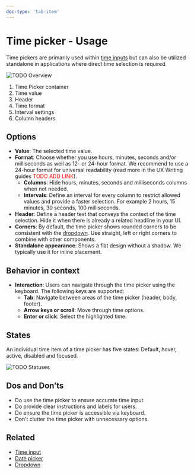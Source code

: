 ```yaml
---
doc-type: 'tab-item'
---
```


# Time picker - Usage

Time pickers are primarily used within [time inputs](../input-time) but can also be utilized standalone in applications where direct time selection is required.

![TODO Overview](https://www.figma.com/design/wEptRgAezDU1z80Cn3eZ0o/iX-Pattern-Illustrations?node-id=2550-58743&t=LITgbzwcgm87dQXa-4)

1. Time Picker container
2. Time value
3. Header
4. Time format
5. Interval settings
6. Column headers

## Options

- **Value**: The selected time value.
- **Format**: Choose whether you use hours, minutes, seconds and/or milliseconds as well as 12- or 24-hour format. We recommend to use a 24-hour format for universal readability (read more in the UX Writing guides <font color="#ff0000">TODO ADD LINK</font>).
  - **Columns**: Hide hours, minutes, seconds and milliseconds columns when not needed.
  - **Intervals**: Define an interval for every column to restrict allowed values and provide a faster selection. For example 2 hours, 15 minutes, 30 seconds, 100 milliseconds.
- **Header**: Define a header text that conveys the context of the time selection. Hide it when there is already a related headline in your UI.
- **Corners**: By default, the time picker shows rounded corners to be consistent with the [dropdown](../dropdown). Use straight, left or right corners to combine with other components.
- **Standalone appearance**: Shows a flat design without a shadow. We typically use it for inline placement.

## Behavior in context

- **Interaction**: Users can navigate through the time picker using the keyboard. The following keys are supported:
  - **Tab**: Navigate between areas of the time picker (header, body, footer).
  - **Arrow keys or scroll**: Move through time options.
  - **Enter or click**: Select the highlighted time.

## States

An individual time item of a time picker has five states: Default, hover, active, disabled and focused.

![TODO Statuses](https://www.figma.com/design/wEptRgAezDU1z80Cn3eZ0o/iX-Pattern-Illustrations?node-id=2550-58743&t=LITgbzwcgm87dQXa-4)

## Dos and Don’ts

- Do use the time picker to ensure accurate time input.
- Do provide clear instructions and labels for users.
- Do ensure the time picker is accessible via keyboard.
- Don’t clutter the time picker with unnecessary options.

## Related

- [Time input](../input-time)
- [Date picker](../date-picker)
- [Dropdown](../dropdown)
